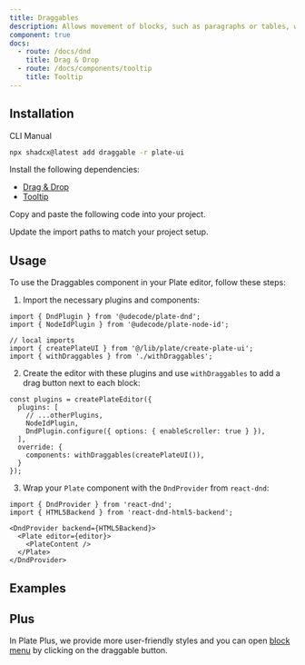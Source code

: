 ```yaml
---
title: Draggables
description: Allows movement of blocks, such as paragraphs or tables, within the editor.
component: true
docs:
  - route: /docs/dnd
    title: Drag & Drop
  - route: /docs/components/tooltip
    title: Tooltip
---
```


<ComponentPreview name="playground-demo" id="dnd" />

## Installation

<Tabs defaultValue="cli">

<TabsList>
<TabsTrigger value="cli">CLI</TabsTrigger>
<TabsTrigger value="manual">Manual</TabsTrigger>
</TabsList>
<TabsContent value="cli">

```bash
npx shadcx@latest add draggable -r plate-ui
```

</TabsContent>

<TabsContent value="manual">

<Steps>

<Step>

Install the following dependencies:

- [Drag & Drop](/docs/dnd)
- [Tooltip](/docs/components/tooltip)

</Step>

<Step>

Copy and paste the following code into your project.

</Step>

<ComponentSource name="draggable" />
<ComponentSource src="src/registry/default/plate-ui/with-draggables.tsx" />

<Step>

Update the import paths to match your project setup.

</Step>

</Steps>

</TabsContent>

</Tabs>

## Usage

To use the Draggables component in your Plate editor, follow these steps:

1. Import the necessary plugins and components:

```tsx
import { DndPlugin } from '@udecode/plate-dnd';
import { NodeIdPlugin } from '@udecode/plate-node-id';

// local imports
import { createPlateUI } from '@/lib/plate/create-plate-ui';
import { withDraggables } from './withDraggables';
```

2. Create the editor with these plugins and use `withDraggables` to add a drag button next to each block:

```tsx
const plugins = createPlateEditor({
  plugins: [
    // ...otherPlugins,
    NodeIdPlugin,
    DndPlugin.configure({ options: { enableScroller: true } }),
  ],
  override: {
    components: withDraggables(createPlateUI()),
  }
});
```

3. Wrap your `Plate` component with the `DndProvider` from `react-dnd`:

```tsx
import { DndProvider } from 'react-dnd';
import { HTML5Backend } from 'react-dnd-html5-backend';

<DndProvider backend={HTML5Backend}>
  <Plate editor={editor}>
    <PlateContent />
  </Plate>
</DndProvider>
```

## Examples

<ComponentSource src="../../templates/plate-playground-template/src/components/plate-editor.tsx" />


## Plus

In Plate Plus, we provide more user-friendly styles and you can open [block menu](/docs/block-menu) by clicking on the draggable button.

<ComponentPreviewPro
  name="pro-iframe-demo"
  id="pro-code-block"
  component="basic-nodes"
/>
